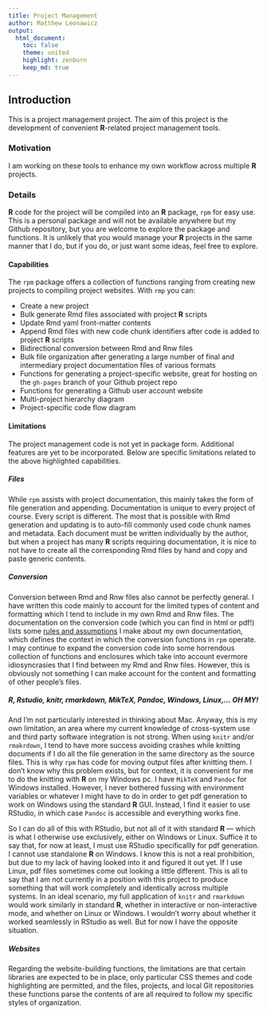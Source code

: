 ```yaml
---
title: Project Management
author: Matthew Leonawicz
output:
  html_document:
    toc: false
    theme: united
    highlight: zenburn
    keep_md: true
---
```


##
##
## Introduction
This is a project management project.
The aim of this project is the development of convenient **R**-related project management tools.

### Motivation
I am working on these tools to enhance my own workflow across multiple **R** projects.

### Details
**R** code for the project will be compiled into an **R** package, `rpm` for easy use.
This is a personal package and will not be available anywhere but my Github repository,
but you are welcome to explore the package and functions.
It is unlikely that you would manage your **R** projects in the same manner that I do,
but if you do, or just want some ideas, feel free to explore.

#### Capabilities
The `rpm` package offers a collection of functions ranging from creating new projects to compiling project websites.
With `rmp` you can:

- Create a new project
- Bulk generate Rmd files associated with project **R** scripts
- Update Rmd yaml front-matter contents
- Append Rmd files with new code chunk identifiers after code is added to project **R** scripts
- Bidirectional conversion between Rmd and Rnw files
- Bulk file organization after generating a large number of final and intermediary project documentation files of various formats
- Functions for generating a project-specific website, great for hosting on the `gh-pages` branch of your Github project repo
- Functions for generating a Github user account website
- Multi-project hierarchy diagram
- Project-specific code flow diagram

#### Limitations

The project management code is not yet in package form.
Additional features are yet to be incorporated.
Below are specific limitations related to the above highlighted capabilities.

##### Files
While `rpm` assists with project documentation, this mainly takes the form of file generation and appending.
Documentation is unique to every project of course. Every script is different.
The most that is possible with Rmd generation and updating is to auto-fill commonly used code chunk names and metadata.
Each document must be written individually by the author, but when a project has many **R** scripts requiring documentation,
it is nice to not have to create all the corresponding Rmd files by hand and copy and paste generic contents.

##### Conversion
Conversion between Rmd and Rnw files also cannot be perfectly general.
I have written this code mainly to account for the limited types of content and formatting which I tend to include in my own Rmd and Rnw files.
The documentation on the conversion code (which you can find in html or pdf!) lists some [rules and assumptions](func_convert.html "rules and assumptions") I make about my own documentation,
which defines the context in which the conversion functions in `rpm` operate.
I may continue to expand the conversion code into some horrendous collection of functions and enclosures which take into account evermore idiosyncrasies that I find between my Rmd and Rnw files.
However, this is obviously not something I can make account for the content and formatting of other people's files.

##### R, Rstudio, knitr, rmarkdown, MikTeX, Pandoc, Windows, Linux,... OH MY!
And I'm not particularly interested in thinking about Mac.
Anyway, this is my own limitation, an area where my current knowledge of cross-system use and third party software integration is not strong.
When using `knitr` and/or `rmakrdown`, I tend to have more success avoiding crashes while knitting documents if I do all the file generation in the same directory as the source files.
This is why `rpm` has code for moving output files after knitting them.
I don't know why this problem exists, but for context, it is convenient for me to do the knitting with **R** on my Windows pc.
I have `MikTeX` and `Pandoc` for Windows installed.
However, I never bothered fussing with environment variables or whatever I might have to do in order to get pdf generation to work on Windows using the standard **R** GUI.
Instead, I find it easier to use RStudio, in which case `Pandoc` is accessible and everything works fine.

So I can do all of this with RStudio, but not all of it with standard **R** --- which is what I otherwise use exclusively, either on Windows or Linux.
Suffice it to say that, for now at least, I must use RStudio specificallly for pdf generation.
I cannot use standalone **R** on Windows. I know this is not a real prohibition, but due to my lack of having looked into it and figured it out yet.
If I use Linux, pdf files sometimes come out looking a little different.
This is all to say that I am not currently in a position with this project to produce something that will work completely and identically across multiple systems.
In an ideal scenario, my full application of `knitr` and `rmarkdown` would work similarly in standard **R**, whether in interactive or non-interactive mode, and whether on Linux or Windows.
I wouldn't worry about whether it worked seamlessly in RStudio as well.
But for now I have the opposite situation.

##### Websites
Regarding the website-building functions, the limitations are that certain libraries are expected to be in place,
only particular CSS themes and code highlighting are permitted, and the files, projects, and local Git repositories these functions parse the contents of are all required to follow my specific styles of organization.
